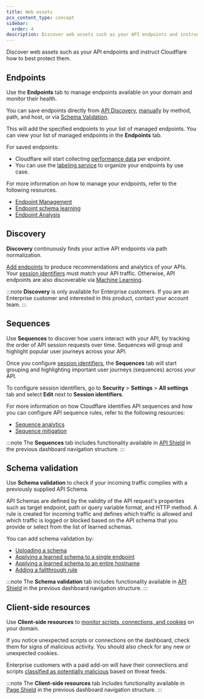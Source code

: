 ```yaml
---
title: Web assets
pcx_content_type: concept
sidebar:
  order: 4
description: Discover web assets such as your API endpoints and instruct Cloudflare how to best protect them.
---
```


Discover web assets such as your API endpoints and instruct Cloudflare how to best protect them.

## Endpoints

Use the **Endpoints** tab to manage endpoints available on your domain and monitor their health.

You can save endpoints directly from [API Discovery](/api-shield/security/api-discovery/), [manually](/api-shield/management-and-monitoring/#add-endpoints-manually) by method, path, and host, or via [Schema Validation](/api-shield/management-and-monitoring/#add-endpoints-from-schema-validation).

This will add the specified endpoints to your list of managed endpoints. You can view your list of managed endpoints in the **Endpoints** tab.

For saved endpoints:

- Cloudflare will start collecting [performance data](/api-shield/management-and-monitoring/#endpoint-analysis) per endpoint.
- You can use the [labeling service](/api-shield/management-and-monitoring/endpoint-labels/) to organize your endpoints by use case.

For more information on how to manage your endpoints, refer to the following resources.

- [Endpoint Management](/api-shield/management-and-monitoring/)
- [Endpoint schema learning](/api-shield/management-and-monitoring/#endpoint-schema-learning)
- [Endpoint Analysis](/api-shield/management-and-monitoring/#endpoint-analysis)

## Discovery

**Discovery** continuously finds your active API endpoints via path normalization.

[Add endpoints](/api-shield/management-and-monitoring/#add-endpoints-from-api-discovery) to produce recommendations and analytics of your APIs. Your [session identifiers](/api-shield/management-and-monitoring/session-identifiers/) must match your API traffic. Otherwise, API endpoints are also discoverable via [Machine Learning](/api-shield/security/api-discovery/#machine-learning-based-discovery).

:::note
**Discovery** is only available for Enterprise customers. If you are an Enterprise customer and interested in this product, contact your account team.
:::

## Sequences

Use **Sequences** to discover how users interact with your API, by tracking the order of API session requests over time. Sequences will group and highlight popular user journeys across your API.

Once you configure [session identifiers](/api-shield/management-and-monitoring/session-identifiers/), the **Sequences** tab will start grouping and highlighting important user journeys (sequences) across your API.

To configure session identifiers, go to **Security** > **Settings** > **All settings** tab and select **Edit** next to **Session identifiers**.

For more information on how Cloudflare identifies API sequences and how you can configure API sequence rules, refer to the following resources:

- [Sequence analytics](/api-shield/security/sequence-analytics/)
- [Sequence mitigation](/api-shield/security/sequence-mitigation/)

:::note
The **Sequences** tab includes functionality available in [API Shield](/api-shield/) in the previous dashboard navigation structure.
:::

## Schema validation

Use **Schema validation** to check if your incoming traffic complies with a previously supplied API Schema.

API Schemas are defined by the validity of the API request's properties such as target endpoint, path or query variable format, and HTTP method. A rule is created for incoming traffic and defines which traffic is allowed and which traffic is logged or blocked based on the API schema that you provide or select from the list of learned schemas.

You can add schema validation by:

- [Uploading a schema](/api-shield/security/schema-validation/#add-validation-by-uploading-a-schema)
- [Applying a learned schema to a single endpoint](/api-shield/security/schema-validation/#add-validation-by-applying-a-learned-schema-to-a-single-endpoint)
- [Applying a learned schema to an entire hostname](/api-shield/security/schema-validation/#add-validation-by-applying-a-learned-schema-to-an-entire-hostname)
- [Adding a fallthrough rule](/api-shield/security/schema-validation/#add-validation-by-adding-a-fallthrough-rule)

:::note
The **Schema validation** tab includes functionality available in [API Shield](/api-shield/) in the previous dashboard navigation structure.
:::

## Client-side resources

Use **Client-side resources** to [monitor scripts, connections, and cookies](/page-shield/detection/monitor-connections-scripts/) on your domain.

If you notice unexpected scripts or connections on the dashboard, check them for signs of malicious activity. You should also check for any new or unexpected cookies.

Enterprise customers with a paid add-on will have their connections and scripts [classified as potentially malicious](/page-shield/how-it-works/malicious-script-detection/) based on threat feeds.

:::note
The **Client-side resources** tab includes functionality available in [Page Shield](/page-shield/) in the previous dashboard navigation structure.
:::
